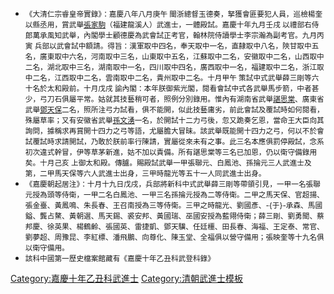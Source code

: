 {{Navbox
|name = 嘉慶十年乙丑科武殿試金榜
|title = 嘉慶十年（[[1805年]]）乙丑科武殿試金榜
|titlestyle = background-color:#FFD700;
|image =
|style = width:100%;text-align:center; 
|groupstyle = text-align:center; background-color:#FFD700;
|liststyle = text-align:center;
|state = {{{state<includeonly>|collapsed</includeonly>}}}
|group1 = 第一甲<br>賜武進士及第<br>共3名
|list1 = '''[[張聯元]]''' - '''[[白鳳池]]''' - '''[[孫掄元]]'''

|group2 = 第二甲<br>賜武進士出身<br>共6名
|list2 = [[馬天保]] - [[官超揚]] - [[張金臺]] - [[黃鳳鳴]] - [[朱長春]] - [[王召南]]

|group3 = 第三甲<br>賜同武進士出身<br>共51名
|list3 = [[時龍光]] - [[劉國彥]] - [[于承森|-{于}-承森]] - [[馬國鎰]] - [[龔占鰲]] - [[黃朝選]] - [[馬天錫]] - [[裘安邦]] - [[黃國瑞]] - [[巫國安]]<br>[[薛三剛]] - [[劉勇聞]] - [[蔡邦慶]] - [[徐英果]] - [[楊鶴齡_(武進士)|楊鶴齡]] - [[張國英]] - [[雷捷凱]] - [[鄧天驥]] - [[任廷櫮]] - [[田長春]]<br>[[海福|海　福]] - [[王定泰]] - [[常官|常　官]] - [[劉夢超]] - [[周豫昆]] - [[李紅標]] - [[潘飛鵬]] - [[向尊化]] - [[陳玉堂]] - [[全福|全　福]]<br>[[張映奎]] - 囗囗囗 - 囗囗囗 - 囗囗囗 - 囗囗囗 - -{[[于陞|于　陞]]}- - 囗囗囗 - 囗囗囗 - 囗囗囗 - 囗囗囗<br>囗囗囗 - [[韓金榜]] - 囗囗囗 - 囗囗囗 - 囗囗囗 - [[劉雲濤]] - 囗囗囗 - 囗囗囗 - 囗囗囗 - 囗囗囗<br>囗囗囗<span style="color: #FFFFFF;"> - －－－ - －－－ - －－－ - －－－ - －－－ - －－－ - －－－ - －－－ - －－－</span>
|belowstyle = text-align: center; background-color:#FFD700;
|below='''前一科：[[Template:嘉慶七年壬戌科武殿試金榜|嘉慶七年壬戌科]]　'''·'''　後一科：[[Template:嘉慶十三年戊辰科武殿試金榜|嘉慶十三年戊辰科]]'''<br>'''同科進士：[[Template:嘉慶十年乙丑科殿試金榜|嘉慶十年乙丑文科]]'''
}}[[Category:嘉慶十年乙丑科武進士]]
* <noinclude><small>《大清仁宗睿皇帝實錄》：嘉慶八年八月庚午    閩浙總督玉德奏，拏獲會匪要犯人員，巡檢楊奎以縣丞用，賞武舉[[張家駒]]（福建龍溪人）武進士，一體殿試。嘉慶十年九月壬戌    以禮部右侍郎萬承風知武舉，內閣學士顧德慶為武會試正考官，翰林院侍讀學士李宗瀚為副考官。九月丙寅    兵部以武會試中額請。得旨：漢軍取中四名，奉天取中一名，直隸取中八名，陝甘取中五名，廣東取中六名，河南取中三名，山東取中五名，江蘇取中二名，安徽取中二名，山西取中二名，湖北取中三名，湖南取中一名，四川取中四名，廣西取中一名，福建取中二名，浙江取中二名，江西取中二名，雲南取中二名，貴州取中二名。十月甲午    策試中式武舉薛三剛等六十名於太和殿前。十月戊戌    諭內閣：本年朕御紫光閣，閱看會試中式各武舉馬步箭，中者甚少，弓刀石俱屬平常。姑就其技藝稍可者，照例分別錄用。惟內有湖南省武舉[[諶思棠]]、廣東省武舉[[鄧天保]]二名，照所注弓力試看，俱不能開，似此技藝庸劣，前此會試及覆試時如何閱看，殊屬草率；又有安徽省武舉[[孫文湧]]一名，於開試十二力弓後，忽又跪奏乞恩，當命王大臣向其詢問，據稱求再賞開十四力之弓等語，尤屬膽大冒昧。該武舉既能開十四力之弓，何以不於會試覆試時求請開試，乃敢於朕前率行陳請，實屬從來未有之事。此三名本應俱罰停殿試，念系初次違式幹冒，伊等草茅新進，姑不加以責備。所有諶思棠等三名已加恩，仍以衛守備錄用矣。十月己亥    上御太和殿。傳臚。賜殿試武舉一甲張聯元、白鳳池、孫掄元三人武進士及第，二甲馬天保等六人武進士出身，三甲時龍光等五十一人同武進士出身。<br>
*《嘉慶朝起居注》：十月十九日戊戌，兵部將新科中式武舉薛三剛等帶領引見，一甲一名張聯元授為頭等侍衛，一甲二名白鳳池、一甲三名孫掄元授為二等侍衛。二甲之馬天保、官超揚、張金臺、黃鳳鳴、朱長春、王召南授為三等侍衛。三甲之時龍光、劉國彥、-{于}-承森、馬國鎰、龔占鰲、黃朝選、馬天錫、裘安邦、黃國瑞、巫國安授為藍翎侍衛；薛三剛、劉勇聞、蔡邦慶、徐英果、楊鶴齡、張國英、雷捷凱、鄧天驥、任廷櫮、田長春、海福、王定泰、常官、劉夢超、周豫昆、李紅標、潘飛鵬、向尊化、陳玉堂、全福俱以營守備用；張映奎等十九名俱以衛守備用。</small>
* <small>該科中國第一歷史檔案館藏有《嘉慶十年乙丑科武登科錄》</small>

[[Category:嘉慶十年乙丑科武進士| ]]
[[Category:清朝武進士模板]]
</noinclude>